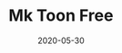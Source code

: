 ---
title: Mk Toon Free
date: 2020-05-30
category:
  - Shader
external_link: https://assetstore.unity.com/packages/vfx/shaders/mk-toon-free-68972
related_engine: Unity3D
externals_profile:
    name: Michael Kremmel
---